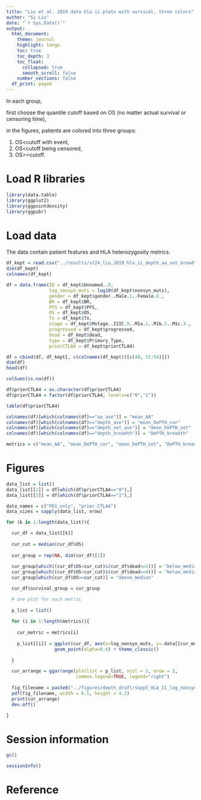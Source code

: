 ```yaml
---
title: "Liu et al. 2019 data hla ii plots with survival, three colors"
author: "Si Liu"
date: "`r Sys.Date()`"
output: 
  html_document:
    theme: journal
    highlight: tango
    toc: true
    toc_depth: 3
    toc_float:
      collapsed: true
      smooth_scroll: false
    number_sections: false
  df_print: paged
---
```


In each group, 

   first choose the quantile cutoff based on OS (no matter actual survival or censoring time), 
   
   in the figures, patients are colored into three groups: 
   
   1) OS<cutoff with event, 
   2) OS<cutoff being censored, 
   3) OS>=cutoff.

# Load R libraries

```r
library(data.table)
library(ggplot2)
library(ggpointdensity)
library(ggpubr)
```


# Load data
The data contain patient features and HLA heterozygosity metrics. 
```r
df_kept = read.csv("../results/st24_liu_2019_hla_ii_depth_aa_set_breadth.csv", header = TRUE)
dim(df_kept)
colnames(df_kept)

df = data.frame(ID = df_kept$Unnamed..0, 
                log_nonsyn_muts = log10(df_kept$nonsyn_muts), 
                gender = df_kept$gender..Male.1..Female.0., 
                BR = df_kept$BR, 
                PFS = df_kept$PFS, 
                OS = df_kept$OS, 
                Tx = df_kept$Tx, 
                stage = df_kept$Mstage..IIIC.0..M1a.1..M1b.2..M1c.3., 
                progressed = df_kept$progressed, 
                dead = df_kept$dead, 
                type = df_kept$Primary_Type, 
                priorCTLA4 = df_kept$priorCTLA4)

df = cbind(df, df_kept[, c(colnames(df_kept))[c(48, 51:54)]])
dim(df)
head(df)

colSums(is.na(df))

df$priorCTLA4 = as.character(df$priorCTLA4)
df$priorCTLA4 = factor(df$priorCTLA4, levels=c("0","1"))

table(df$priorCTLA4)

colnames(df)[which(colnames(df)=="aa_ave")] = "mean_AA"
colnames(df)[which(colnames(df)=="depth_ave")] = "mean_DePTH_cor"
colnames(df)[which(colnames(df)=="depth_set_ave")] = "mean_DePTH_set"
colnames(df)[which(colnames(df)=="depth_breadth")] = "DePTH_breadth"

metrics = c("mean_AA", "mean_DePTH_cor", "mean_DePTH_set", "DePTH_breadth")
```

# Figures

```r

data_list = list()
data_list[[1]] = df[which(df$priorCTLA4=="0"),]
data_list[[2]] = df[which(df$priorCTLA4=="1"),]

data_names = c("PD1_only", "prior_CTLA4")
data_sizes = sapply(data_list, nrow)

for (k in 1:length(data_list)){

  cur_df = data_list[[k]] 
  
  cur_cut = median(cur_df$OS)
  
  cur_group = rep(NA, dim(cur_df)[1])
  
  cur_group[which((cur_df$OS<cur_cut)&(cur_df$dead==1))] = "below_median"
  cur_group[which((cur_df$OS<cur_cut)&(cur_df$dead==0))] = "below_median(censored)"
  cur_group[which(cur_df$OS>=cur_cut)] = "above_median"

  cur_df$survival_group = cur_group

  # one plot for each metric
  
  p_list = list()
  
  for (i in 1:length(metrics)){
    
    cur_metric = metrics[i]
    
    p_list[[i]] = ggplot(cur_df, aes(x=log_nonsyn_muts, y=.data[[cur_metric]], color=survival_group)) +
                  geom_point(alpha=0.6) + theme_classic()
  
  }

  cur_arrange = ggarrange(plotlist = p_list, ncol = 2, nrow = 2, 
                          common.legend=TRUE, legend="right")
  
  fig_filename = paste0("../figures/depth_draft/supp5_HLA_II_log_nonsyn_mut_survival_scatter_", data_names[k], ".pdf")
  pdf(fig_filename, width = 6.5, height = 4.2)
  print(cur_arrange)
  dev.off()

}
```





# Session information
```r
gc()

sessionInfo()
```







# Reference


